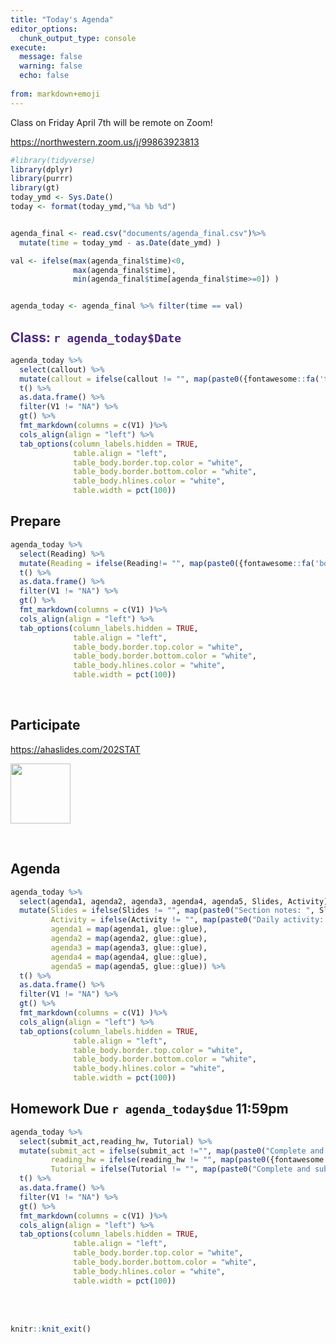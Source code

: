 ---
title: "Today's Agenda"
editor_options: 
  chunk_output_type: console
execute:
  message: false
  warning: false
  echo: false
  
from: markdown+emoji
---

::: callout-important
Class on Friday April 7th will be remote on Zoom! 

[https://northwestern.zoom.us/j/99863923813](https://northwestern.zoom.us/j/99863923813)
:::

```{r}
#library(tidyverse)
library(dplyr)
library(purrr)
library(gt)
today_ymd <- Sys.Date()
today <- format(today_ymd,"%a %b %d")


agenda_final <- read.csv("documents/agenda_final.csv")%>% 
  mutate(time = today_ymd - as.Date(date_ymd) )

val <- ifelse(max(agenda_final$time)<0,
              max(agenda_final$time),
              min(agenda_final$time[agenda_final$time>=0]) )


agenda_today <- agenda_final %>% filter(time == val)

```

## [Class: `r agenda_today$Date`]{style="color: #4E2A84;"}

```{r}
agenda_today %>% 
  select(callout) %>% 
  mutate(callout = ifelse(callout != "", map(paste0({fontawesome::fa('triangle-exclamation')}, callout), glue::glue), "NA")) %>% 
  t() %>% 
  as.data.frame() %>% 
  filter(V1 != "NA") %>% 
  gt() %>% 
  fmt_markdown(columns = c(V1) )%>%
  cols_align(align = "left") %>% 
  tab_options(column_labels.hidden = TRUE,
              table.align = "left",
              table_body.border.top.color = "white",
              table_body.border.bottom.color = "white",
              table_body.hlines.color = "white",
              table.width = pct(100))
```

## Prepare

```{r}
agenda_today %>% 
  select(Reading) %>% 
  mutate(Reading = ifelse(Reading!= "", map(paste0({fontawesome::fa('book-open')} ," Read ", Reading), glue::glue), "NA")) %>% 
  t() %>% 
  as.data.frame() %>% 
  filter(V1 != "NA") %>% 
  gt() %>% 
  fmt_markdown(columns = c(V1) )%>%
  cols_align(align = "left") %>% 
  tab_options(column_labels.hidden = TRUE,
              table.align = "left",
              table_body.border.top.color = "white",
              table_body.border.bottom.color = "white",
              table_body.hlines.color = "white",
              table.width = pct(100))
```

<br>

## Participate

<https://ahaslides.com/202STAT>

![](images/qr_202STAT.png){height="1in"}

<br>

## Agenda

```{r}
agenda_today %>% 
  select(agenda1, agenda2, agenda3, agenda4, agenda5, Slides, Activity) %>% 
  mutate(Slides = ifelse(Slides != "", map(paste0("Section notes: ", Slides), glue::glue), "NA"),
         Activity = ifelse(Activity != "", map(paste0("Daily activity: ", Activity), glue::glue), "NA"),
         agenda1 = map(agenda1, glue::glue),
         agenda2 = map(agenda2, glue::glue),
         agenda3 = map(agenda3, glue::glue),
         agenda4 = map(agenda4, glue::glue),
         agenda5 = map(agenda5, glue::glue)) %>% 
  t() %>% 
  as.data.frame() %>% 
  filter(V1 != "NA") %>% 
  gt() %>% 
  fmt_markdown(columns = c(V1) )%>%
  cols_align(align = "left") %>% 
  tab_options(column_labels.hidden = TRUE,
              table.align = "left",
              table_body.border.top.color = "white",
              table_body.border.bottom.color = "white",
              table_body.hlines.color = "white",
              table.width = pct(100))

```

## Homework Due `r agenda_today$due` 11:59pm

```{r}
agenda_today %>% 
  select(submit_act,reading_hw, Tutorial) %>% 
  mutate(submit_act = ifelse(submit_act !="", map(paste0("Complete and submit ", submit_act), glue::glue), "NA"), 
         reading_hw = ifelse(reading_hw != "", map(paste0({fontawesome::fa('book-open')} ," Read ", reading_hw), glue::glue), "NA"),
         Tutorial = ifelse(Tutorial != "", map(paste0("Complete and submit ", Tutorial), glue::glue), "NA") ) %>% 
  t() %>% 
  as.data.frame() %>% 
  filter(V1 != "NA") %>% 
  gt() %>% 
  fmt_markdown(columns = c(V1) )%>%
  cols_align(align = "left") %>% 
  tab_options(column_labels.hidden = TRUE,
              table.align = "left",
              table_body.border.top.color = "white",
              table_body.border.bottom.color = "white",
              table_body.hlines.color = "white",
              table.width = pct(100))

```

<br><br>

```{r echo = FALSE}
knitr::knit_exit()
```
